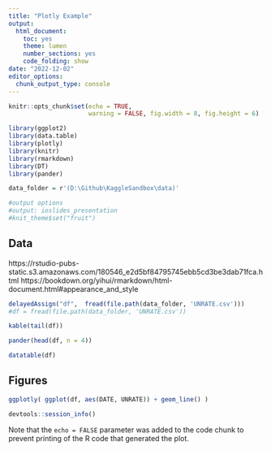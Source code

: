 ---
title: "Plotly Example"
output: 
  html_document: 
    toc: yes
    theme: lumen
    number_sections: yes
    code_folding: show
date: "2022-12-02"
editor_options: 
  chunk_output_type: console
---

```{r setup, include=FALSE}
knitr::opts_chunk$set(echo = TRUE,
                      warning = FALSE, fig.width = 8, fig.height = 6)

library(ggplot2)
library(data.table)
library(plotly)
library(knitr)
library(rmarkdown)
library(DT)
library(pander)

data_folder = r'(D:\Github\KaggleSandbox\data)'

#output options
#output: ioslides_presentation
#knit_theme$set("fruit")

```



## Data
https://rstudio-pubs-static.s3.amazonaws.com/180546_e2d5bf84795745ebb5cd3be3dab71fca.html
https://bookdown.org/yihui/rmarkdown/html-document.html#appearance_and_style


```{r load_data, collapse=TRUE}

delayedAssign("df",  fread(file.path(data_folder, 'UNRATE.csv')))
#df = fread(file.path(data_folder, 'UNRATE.csv'))

kable(tail(df)) 

pander(head(df, n = 4))

datatable(df) 
```

## Figures

```{r figures, echo=FALSE}

ggplotly( ggplot(df, aes(DATE, UNRATE)) + geom_line() )

```

```{r info}
devtools::session_info()
```

 

Note that the `echo = FALSE` parameter was added to the code chunk to prevent printing of the R code that generated the plot.

